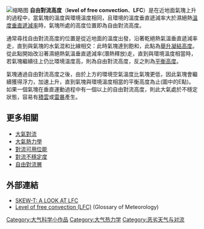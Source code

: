 [[File:Meteorology_thermodynamic_en.svg|缩略图]]
'''自由對流高度'''（'''level of free convection'''、'''LFC'''）是在近地面氣塊上升的過程中，當氣塊的溫度與環境溫度相同，且環境的溫度垂直遞減率大於濕絕熱[[氣溫垂直遞減率|溫度垂直遞減率]]時，氣塊所處的高度位置即為自由對流高度。 

通常尋找自由對流高度的位置是從近地面的溫度出發，沿著乾絕熱氣溫垂直遞減率走，直到與氣塊的水氣混和比線相交：此時氣塊達到飽和，此點為[[舉升凝結高度|舉升凝結高度]]。從此點開始改沿著濕絕熱氣溫垂直遞減率(潛熱釋放)走，直到與環境溫度相當時，若氣塊繼續往上仍比環境溫度高，則為自由對流高度，反之則為[[平衡高度|平衡高度]]。

氣塊通過自由對流高度之後，由於上方的環境空氣溫度比氣塊更低，因此氣塊會繼續獲得浮力，加速上升，直到氣塊與環境溫度相當的平衡高度為止(圖中的E點)。如果一個氣塊在垂直運動過程中有一個以上的自由對流高度，則此大氣處於不穩定狀態，容易有[[積雲|積雲]]或[[雷暴|雷暴]]產生。

== 更多相關 ==
* [[大氣對流|大氣對流]]
* [[大氣熱力學|大氣熱力學]]
* [[對流可用位能|對流可用位能]]
* [[對流不穩定度|對流不穩定度]]
* [[自由對流層|自由對流層]]

== 外部連結 ==
* [http://www.theweatherprediction.com/habyhints/309/ SKEW-T: A LOOK AT LFC]
* [https://web.archive.org/web/20070817031249/http://amsglossary.allenpress.com/glossary/search?id=level-of-free-convection1 Level of free convection (LFC)] (Glossary of Meteorology)
[[Category:大气科学小作品|Category:大气科学小作品]]
[[Category:大气热力学|Category:大气热力学]]
[[Category:恶劣天气与对流|Category:恶劣天气与对流]]
